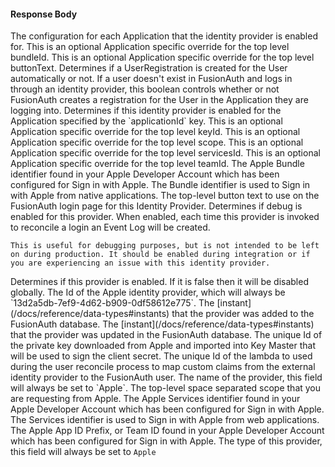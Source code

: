 
#### Response Body

<APIBlock>
  <APIField name="identityProvider.applicationConfiguration">
    The configuration for each Application that the identity provider is enabled for.
  </APIField>
  <APIField name="identityProvider.applicationConfiguration[applicationId].bundleId" type="String" since="1.43.0">
    This is an optional Application specific override for the top level <InlineField>bundleId</InlineField>.
  </APIField>
  <APIField name="identityProvider.applicationConfiguration[applicationId].buttonText" type="String">
    This is an optional Application specific override for the top level <InlineField>buttonText</InlineField>.
  </APIField>
  <APIField  name="identityProvider.applicationConfiguration[applicationId].createRegistration" type="Boolean" defaults="true">
    Determines if a UserRegistration is created for the User automatically or not. If a user doesn't exist in FusionAuth and logs in through an identity provider, this boolean controls whether or not FusionAuth creates a registration for the User in the Application they are logging into.
  </APIField>
  <APIField name="identityProvider.applicationConfiguration[applicationId].enabled" type="Boolean" defaults="false">
    Determines if this identity provider is enabled for the Application specified by the `applicationId` key.
  </APIField>
  <APIField name="identityProvider.applicationConfiguration[applicationId].keyId" type="UUID">
    This is an optional Application specific override for the top level <InlineField>keyId</InlineField>.
  </APIField>
  <APIField name="identityProvider.applicationConfiguration[applicationId].scope" type="String">
    This is an optional Application specific override for the top level <InlineField>scope</InlineField>.
  </APIField>
  <APIField name="identityProvider.applicationConfiguration[applicationId].servicesId" type="String">
    This is an optional Application specific override for the top level <InlineField>servicesId</InlineField>.
  </APIField>
  <APIField name="identityProvider.applicationConfiguration[applicationId].teamId" type="String">
    This is an optional Application specific override for the top level <InlineField>teamId</InlineField>.
  </APIField>
  <APIField name="identityProvider.bundleId" type="String" since="1.43.0">
    The Apple Bundle identifier found in your Apple Developer Account which has been configured for Sign in with Apple. The Bundle identifier is used to Sign in with Apple from native applications.
  </APIField>
  <APIField name="identityProvider.buttonText" type="String">
    The top-level button text to use on the FusionAuth login page for this Identity Provider.
  </APIField>
  <APIField name="identityProvider.debug" type="Boolean" defaults="false">
    Determines if debug is enabled for this provider. When enabled, each time this provider is invoked to reconcile a login an Event Log will be created.

    This is useful for debugging purposes, but is not intended to be left on during production. It should be enabled during integration or if you are experiencing an issue with this identity provider.
  </APIField>
  <APIField name="identityProvider.enabled" type="Boolean" defaults="false">
    Determines if this provider is enabled. If it is false then it will be disabled globally.
  </APIField>
  <APIField name="identityProvider.id" type="UUID">
    The Id of the Apple identity provider, which will always be `13d2a5db-7ef9-4d62-b909-0df58612e775`.
  </APIField>
  <APIField name="identityProvider.insertInstant" type="Long">
    The [instant](/docs/reference/data-types#instants) that the provider was added to the FusionAuth database.
  </APIField>
  <APIField name="identityProvider.lastUpdateInstant" type="Long">
    The [instant](/docs/reference/data-types#instants) that the provider was updated in the FusionAuth database.
  </APIField>
  <APIField name="identityProvider.keyId" type="UUID">
    The unique Id of the private key downloaded from Apple and imported into Key Master that will be used to sign the client secret.
  </APIField>
  <APIField name="identityProvider.lambdaConfiguration.reconcileId" type="UUID">
    The unique Id of the lambda to used during the user reconcile process to map custom claims from the external identity provider to the FusionAuth user.
  </APIField>
  <IdentityProviderLinkingStrategyResponseParameter idp_since={props.idp_since} idp_linking_strategy="LinkByEmail" />
  <APIField name="identityProvider.name" type="String">
    The name of the provider, this field will always be set to `Apple`.
  </APIField>
  <APIField name="identityProvider.scope" type="String">
    The top-level space separated scope that you are requesting from Apple.
  </APIField>
  <APIField name="identityProvider.servicesId" type="String">
    The Apple Services identifier found in your Apple Developer Account which has been configured for Sign in with Apple. The Services identifier is used to Sign in with Apple from web applications.
  </APIField>
  <APIField name="identityProvider.teamId" type="String">
    The Apple App ID Prefix, or Team ID found in your Apple Developer Account which has been configured for Sign in with Apple.
  </APIField>
  <IdentityProviderTenantConfiguration />
  <APIField name="identityProvider.type" type="String">
    The type of this provider, this field will always be set to <code>Apple</code>
  </APIField>
</APIBlock>

<JSON title="Example Apple Response JSON" src="identity-providers/apple-response.json" />
